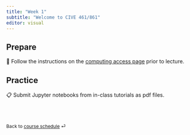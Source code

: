 ```yaml
---
title: "Week 1"
subtitle: "Welcome to CIVE 461/861"
editor: visual
---
```



## Prepare

📖 Follow the instructions on the [computing access page](/teaching/CIVE461/computing/computing-access.html) prior to lecture.

## Practice

📋 Submit Jupyter notebooks from in-class tutorials as pdf files.

<br><br>

::: {style="font-size: 0.875em;"}
Back to [course schedule](/teaching/CIVE461/ "Course schedule") ⏎
:::
